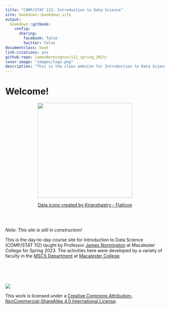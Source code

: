 ```yaml
--- 
title: "COMP/STAT 112: Introduction to Data Science"
site: bookdown::bookdown_site
output:
  bookdown::gitbook:
    config:
      sharing:
        facebook: false
        twitter: false
documentclass: book
link-citations: yes
github-repo: JamesNormington/112_spring_2023/
cover-image: "images/logo.png"
description: "This is the class website for Introduction to Data Science at Macalester College for Spring 2023."
---
```


# Welcome! {-}

<center>
<img src="images/logo.png" width="300">

<a href="https://www.flaticon.com/free-icons/data" title="data icons">Data icons created by Kiranshastry - Flaticon</a>
</center>

<br>
<br>

*Note: This site is still in construction!*

This is the day-to-day course site for Introduction to Data Science (COMP/STAT 112) taught by Professor [James Normington](https://jamesnormington.github.io) at Macalester College for Spring 2023. The activities here were developed by a variety of faculty in the [MSCS Department](https://macalester.edu/mscs) at [Macalester College](https://macalester.edu).





<br>
<br>
<br>

![](images/cc_license_button.png)

This work is licensed under a [Creative Commons Attribution-NonCommercial-ShareAlike 4.0 International License](https://creativecommons.org/licenses/by-nc-sa/4.0/).

